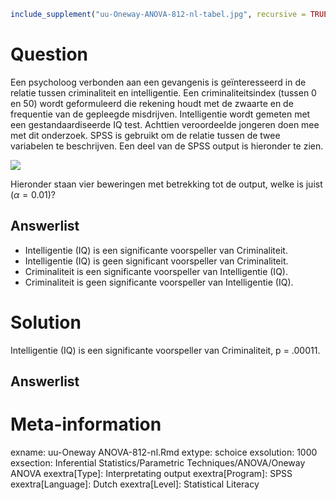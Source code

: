 ```{r, echo = FALSE, results = "hide"}
include_supplement("uu-Oneway-ANOVA-812-nl-tabel.jpg", recursive = TRUE)
```



Question
========
Een psycholoog verbonden aan een gevangenis is geïnteresseerd in de relatie tussen criminaliteit en intelligentie. Een criminaliteitsindex (tussen 0 en 50) wordt geformuleerd die rekening houdt met de zwaarte en de frequentie van de gepleegde misdrijven. Intelligentie wordt gemeten met een gestandaardiseerde IQ test. Achttien veroordeelde jongeren doen mee met dit onderzoek. SPSS is gebruikt om de relatie tussen de twee variabelen te beschrijven. Een deel van de SPSS output is hieronder te zien. 

![](uu-Oneway-ANOVA-812-nl-tabel.jpg)

Hieronder staan vier beweringen met betrekking tot de output, welke is juist ($\alpha= 0.01$)?
  
Answerlist
----------
* Intelligentie (IQ) is een significante voorspeller van Criminaliteit. 
* Intelligentie (IQ) is geen significant voorspeller van Criminaliteit.
* Criminaliteit is een significante voorspeller van Intelligentie (IQ).
* Criminaliteit is geen significante voorspeller van Intelligentie (IQ).



Solution
========
  
Intelligentie (IQ)  is een significante voorspeller van Criminaliteit, p = .00011.




Answerlist
----------



Meta-information
================
exname: uu-Oneway ANOVA-812-nl.Rmd
extype: schoice
exsolution: 1000
exsection: Inferential Statistics/Parametric Techniques/ANOVA/Oneway ANOVA
exextra[Type]: Interpretating output
exextra[Program]: SPSS
exextra[Language]: Dutch
exextra[Level]: Statistical Literacy
